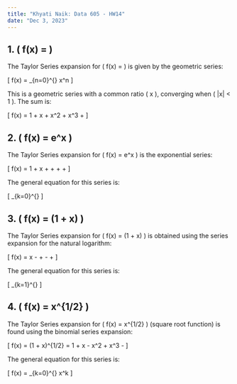 ```yaml
---
title: "Khyati Naik: Data 605 - HW14"
date: "Dec 3, 2023"
---
```


## 1. \( f(x) = \frac{1}{{1 - x}} \)

The Taylor Series expansion for \( f(x) = \frac{1}{{1 - x}} \) is given by the geometric series:

\[ f(x) = \sum_{n=0}^{\infty} x^n \]

This is a geometric series with a common ratio \( x \), converging when \( |x| < 1 \). The sum is:

\[ f(x) = 1 + x + x^2 + x^3 + \ldots \]

## 2. \( f(x) = e^x \)

The Taylor Series expansion for \( f(x) = e^x \) is the exponential series:

\[ f(x) = 1 + x + \frac{{x^2}}{{2!}} + \frac{{x^3}}{{3!}} + \frac{{x^4}}{{4!}} + \ldots \]

The general equation for this series is:

\[ \sum_{k=0}^{\infty} \frac{x^k}{k!} \]

## 3. \( f(x) = \ln(1 + x) \)

The Taylor Series expansion for \( f(x) = \ln(1 + x) \) is obtained using the series expansion for the natural logarithm:

\[ f(x) = x - \frac{{x^2}}{{2}} + \frac{{x^3}}{{3}} - \frac{{x^4}}{{4}} + \ldots \]

The general equation for this series is:

\[ \sum_{k=1}^{\infty} \frac{(-1)^{k+1}x^k}{k} \]


## 4. \( f(x) = x^{1/2} \)

The Taylor Series expansion for \( f(x) = x^{1/2} \) (square root function) is found using the binomial series expansion:

\[ f(x) = (1 + x)^{1/2} = 1 + \frac{1}{2}x - \frac{1}{8}x^2 + \frac{1}{16}x^3 - \ldots \]

The general equation for this series is:

\[ f(x) = \sum_{k=0}^{\infty} \frac{(-1)^k (2k-1)!!}{2^k k!} x^k \]
